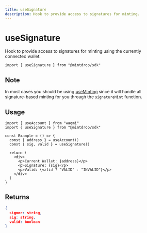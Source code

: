 ```yaml
---
title: useSignature
description: Hook to provide access to signatures for minting.
---
```


# useSignature

Hook to provide access to signatures for minting using the currently connected wallet.

```tsx
import { useSignature } from "@mintdrop/sdk"
```

## Note

In most cases you should be using [useMinting](/docs/sdk/useMinting) since it will handle all signature-based minting for you through the `signatureMint` function.

## Usage

```tsx
import { useAccount } from "wagmi"
import { useSignature } from "@mintdrop/sdk"

const Example = () => {
  const { address } = useAccount()
  const { sig, valid } = useSignature()

  return (
    <div>
      <p>Current Wallet: {address}</p>
      <p>Signature: {sig}</p>
      <p>Valid: {valid ? "VALID" : "INVALID"}</p>
    </div>
  )
}
```

## Returns

```json
{
  signer: string,
  sig: string,
  valid: boolean
}
```
